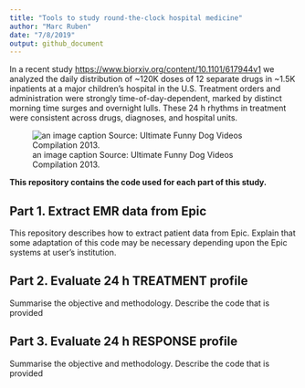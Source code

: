 ```yaml
---
title: "Tools to study round-the-clock hospital medicine"
author: "Marc Ruben"
date: "7/8/2019"
output: github_document
---
```


In a recent study <https://www.biorxiv.org/content/10.1101/617944v1>  we analyzed the daily distribution of ~120K doses of 12 separate drugs in ~1.5K inpatients at a major children’s hospital in the U.S. Treatment orders and administration were strongly time-of-day-dependent, marked by distinct morning time surges and overnight lulls. These 24 h rhythms in treatment were consistent across drugs, diagnoses, and hospital units.

![an image caption Source: Ultimate Funny Dog Videos Compilation 2013.](GitRepo_AllDrugWheels.png)

**This repository contains the code used for each part of this study.**

## Part 1. Extract EMR data from Epic
This repository describes how to extract patient data from Epic. Explain that some adaptation of this code may be necessary depending upon the Epic systems at user's institution.

## Part 2. Evaluate 24 h TREATMENT profile
Summarise the objective and methodology. Describe the code that is provided

## Part 3. Evaluate 24 h RESPONSE profile
Summarise the objective and methodology. Describe the code that is provided